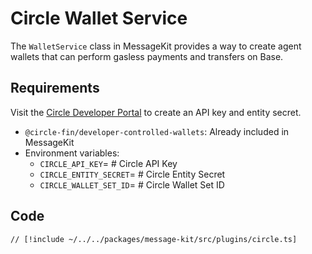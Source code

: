 # Circle Wallet Service

The `WalletService` class in MessageKit provides a way to create agent wallets that can perform gasless payments and transfers on Base.

## Requirements

Visit the [Circle Developer Portal](https://developer.circle.com/) to create an API key and entity secret.

- `@circle-fin/developer-controlled-wallets`: Already included in MessageKit
- Environment variables:
  - `CIRCLE_API_KEY`= # Circle API Key
  - `CIRCLE_ENTITY_SECRET`= # Circle Entity Secret
  - `CIRCLE_WALLET_SET_ID`= # Circle Wallet Set ID

## Code

```tsx [plugins/circle.ts]
// [!include ~/../../packages/message-kit/src/plugins/circle.ts]
```
